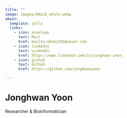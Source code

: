 ```yaml
---
title: ""
image: images/DALLE_whale.webp
about:
  template: jolla
  links:
    - icon: envelope
      text: Mail
      href: mailto:oknmj101@naver.com
    - icon: linkedin
      text: LinkedIn
      href: https://www.linkedin.com/in/jonghwan-yoon
    - icon: github
      text: Github
      href: https://github.com/jonghwanyoon

---
```


# Jonghwan Yoon {.unlisted}

Researcher & Bioinformatician